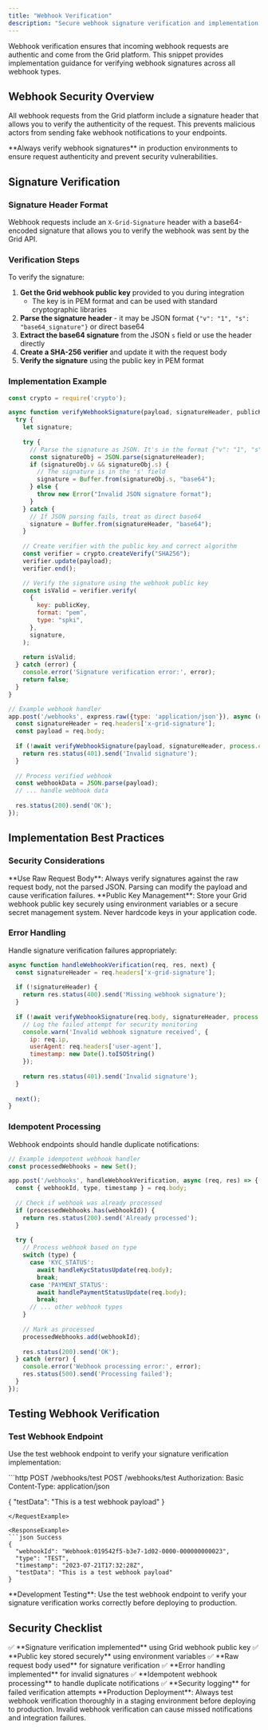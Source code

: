 ```yaml
---
title: "Webhook Verification"
description: "Secure webhook signature verification and implementation guidance"
---
```


<Info>
Webhook verification ensures that incoming webhook requests are authentic and come from the Grid platform. This snippet provides implementation guidance for verifying webhook signatures across all webhook types.
</Info>

## Webhook Security Overview

All webhook requests from the Grid platform include a signature header that allows you to verify the authenticity of the request. This prevents malicious actors from sending fake webhook notifications to your endpoints.

<Warning>
**Always verify webhook signatures** in production environments to ensure request authenticity and prevent security vulnerabilities.
</Warning>

## Signature Verification

### Signature Header Format

Webhook requests include an `X-Grid-Signature` header with a base64-encoded signature that allows you to verify the webhook was sent by the Grid API.

### Verification Steps

To verify the signature:

1. **Get the Grid webhook public key** provided to you during integration
   - The key is in PEM format and can be used with standard cryptographic libraries
2. **Parse the signature header** - it may be JSON format `{"v": "1", "s": "base64_signature"}` or direct base64
3. **Extract the base64 signature** from the JSON `s` field or use the header directly
4. **Create a SHA-256 verifier** and update it with the request body
5. **Verify the signature** using the public key in PEM format

### Implementation Example

```javascript
const crypto = require('crypto');

async function verifyWebhookSignature(payload, signatureHeader, publicKey) {
  try {
    let signature;
    
    try {
      // Parse the signature as JSON. It's in the format {"v": "1", "s": "base64_signature"}
      const signatureObj = JSON.parse(signatureHeader);
      if (signatureObj.v && signatureObj.s) {
        // The signature is in the 's' field
        signature = Buffer.from(signatureObj.s, "base64");
      } else {
        throw new Error("Invalid JSON signature format");
      }
    } catch {
      // If JSON parsing fails, treat as direct base64
      signature = Buffer.from(signatureHeader, "base64");
    }
    
    // Create verifier with the public key and correct algorithm
    const verifier = crypto.createVerify("SHA256");
    verifier.update(payload);
    verifier.end();

    // Verify the signature using the webhook public key
    const isValid = verifier.verify(
      {
        key: publicKey,
        format: "pem",
        type: "spki",
      },
      signature,
    );
    
    return isValid;
  } catch (error) {
    console.error('Signature verification error:', error);
    return false;
  }
}

// Example webhook handler
app.post('/webhooks', express.raw({type: 'application/json'}), async (req, res) => {
  const signatureHeader = req.headers['x-grid-signature'];
  const payload = req.body;
  
  if (!await verifyWebhookSignature(payload, signatureHeader, process.env.UMAaaS_WEBHOOK_PUBLIC_KEY)) {
    return res.status(401).send('Invalid signature');
  }
  
  // Process verified webhook
  const webhookData = JSON.parse(payload);
  // ... handle webhook data
  
  res.status(200).send('OK');
});
```

## Implementation Best Practices

### Security Considerations

<Tip>
**Use Raw Request Body**: Always verify signatures against the raw request body, not the parsed JSON. Parsing can modify the payload and cause verification failures.
</Tip>

<Tip>
**Public Key Management**: Store your Grid webhook public key securely using environment variables or a secure secret management system. Never hardcode keys in your application code.
</Tip>

### Error Handling

Handle signature verification failures appropriately:

```javascript
async function handleWebhookVerification(req, res, next) {
  const signatureHeader = req.headers['x-grid-signature'];
  
  if (!signatureHeader) {
    return res.status(400).send('Missing webhook signature');
  }
  
  if (!await verifyWebhookSignature(req.body, signatureHeader, process.env.UMAaaS_WEBHOOK_PUBLIC_KEY)) {
    // Log the failed attempt for security monitoring
    console.warn('Invalid webhook signature received', {
      ip: req.ip,
      userAgent: req.headers['user-agent'],
      timestamp: new Date().toISOString()
    });
    
    return res.status(401).send('Invalid signature');
  }
  
  next();
}
```

### Idempotent Processing

Webhook endpoints should handle duplicate notifications:

```javascript
// Example idempotent webhook handler
const processedWebhooks = new Set();

app.post('/webhooks', handleWebhookVerification, async (req, res) => {
  const { webhookId, type, timestamp } = req.body;
  
  // Check if webhook was already processed
  if (processedWebhooks.has(webhookId)) {
    return res.status(200).send('Already processed');
  }
  
  try {
    // Process webhook based on type
    switch (type) {
      case 'KYC_STATUS':
        await handleKycStatusUpdate(req.body);
        break;
      case 'PAYMENT_STATUS':
        await handlePaymentStatusUpdate(req.body);
        break;
      // ... other webhook types
    }
    
    // Mark as processed
    processedWebhooks.add(webhookId);
    
    res.status(200).send('OK');
  } catch (error) {
    console.error('Webhook processing error:', error);
    res.status(500).send('Processing failed');
  }
});
```

## Testing Webhook Verification

### Test Webhook Endpoint

Use the test webhook endpoint to verify your signature verification implementation:

<RequestExample>
```http POST /webhooks/test
POST /webhooks/test
Authorization: Basic <base64-encoded-credentials>
Content-Type: application/json

{
  "testData": "This is a test webhook payload"
}
```
</RequestExample>

<ResponseExample>
```json Success
{
  "webhookId": "Webhook:019542f5-b3e7-1d02-0000-000000000023",
  "type": "TEST",
  "timestamp": "2023-07-21T17:32:28Z",
  "testData": "This is a test webhook payload"
}
```
</ResponseExample>

<Tip>
**Development Testing**: Use the test webhook endpoint to verify your signature verification works correctly before deploying to production.
</Tip>

## Security Checklist

<Check>
✅ **Signature verification implemented** using Grid webhook public key
</Check>

<Check>
✅ **Public key stored securely** using environment variables
</Check>

<Check>
✅ **Raw request body used** for signature verification
</Check>

<Check>
✅ **Error handling implemented** for invalid signatures
</Check>

<Check>
✅ **Idempotent webhook processing** to handle duplicate notifications
</Check>

<Check>
✅ **Security logging** for failed verification attempts
</Check>

<Warning>
**Production Deployment**: Always test webhook verification thoroughly in a staging environment before deploying to production. Invalid webhook verification can cause missed notifications and integration failures.
</Warning>
